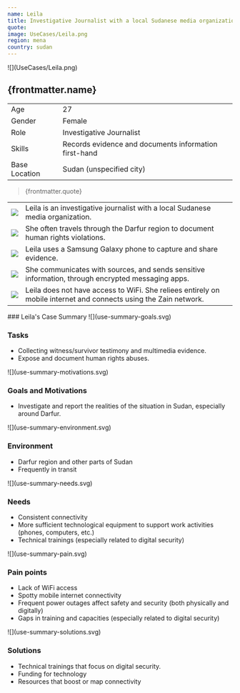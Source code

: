 ```yaml
---
name: Leila
title: Investigative Journalist with a local Sudanese media organization
quote:
image: UseCases/Leila.png
region: mena
country: sudan
---
```



<ProfileSection>
![](UseCases/Leila.png)

## **{frontmatter.name}**

|               |                                                       |
| ------------- | ----------------------------------------------------- |
| Age           | 27                                                    |
| Gender        | Female                                                |
| Role          | Investigative Journalist                              |
| Skills        | Records evidence and documents information first-hand |
| Base Location | Sudan (unspecified city)                              |

> {frontmatter.quote}

|                    |                                                                                                                  |
| ------------------ | ---------------------------------------------------------------------------------------------------------------- |
| ![](checkmark.svg) | Leila is an investigative journalist with a local Sudanese media organization.                                   |
| ![](folder.svg)    | She often travels through the Darfur region to document human rights violations.                                 |
| ![](play.svg)      | Leila uses a Samsung Galaxy phone to capture and share evidence.                                                 |
| ![](website.svg)   | She communicates with sources, and sends sensitive information, through encrypted messaging apps.                |
| ![](squares.svg)   | Leila does not have access to WiFi. She reliees entirely on mobile internet and connects using the Zain network. |

</ProfileSection>
<AchievementsSection>
    ### Leila's Case Summary

<AchievementItem>
![](use-summary-goals.svg)

### Tasks

- Collecting witness/survivor testimony and multimedia evidence.
- Expose and document human rights abuses.

</AchievementItem>
<AchievementItem>
![](use-summary-motivations.svg)

### Goals and Motivations

- Investigate and report the realities of the situation in Sudan, especially around Darfur.

</AchievementItem>
<AchievementItem>
![](use-summary-environment.svg)

### Environment

- Darfur region and other parts of Sudan
- Frequently in transit

</AchievementItem>
<AchievementItem>
![](use-summary-needs.svg)

### Needs

- Consistent connectivity
- More sufficient technological equipment to support work activities (phones, computers, etc.)
- Technical trainings (especially related to digital security)

</AchievementItem>
<AchievementItem>
![](use-summary-pain.svg)

### Pain points

- Lack of WiFi access
- Spotty mobile internet connectivity
- Frequent power outages affect safety and security (both physically and digitally)
- Gaps in training and capacities (especially related to digital security)

</AchievementItem>
<AchievementItem>
![](use-summary-solutions.svg)

### Solutions

- Technical trainings that focus on digital security.
- Funding for technology
- Resources that boost or map connectivity

</AchievementItem>
</AchievementsSection>
